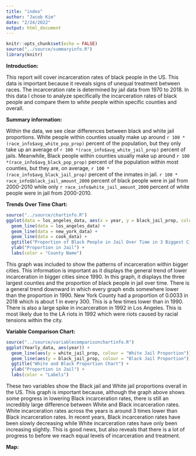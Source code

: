 ```yaml
---
title: "index"
author: "Jacob Kim"
date: "2/24/2022"
output: html_document
---
```


```r
knitr::opts_chunk$set(echo = FALSE)
source("../source/summaryinfo.R")
library(knitr)
```

**Introduction:**

This report will cover incarceration rates of black people in the US. This data is important because it reveals signs of unequal treatment between races. The incarceration rate is determined by jail data from 1970 to 2018. In this data I chose to analyze specifically the incarceration rates of black people and compare them to white people within specific counties and overall.

**Summary information:**

Within the data, we see clear differences between black and white jail proportions. White people within counties usually make up around  `r 100 *(race_info$avg_white_pop_prop)` percent of the population, but they only take up an average of `r 100 *(race_info$avg_white_jail_prop)` percent of jails. Meanwhile, Black people within counties usually make up around `r 100 *(race_info$avg_black_pop_prop)` percent of the population within most counties, but they are, on average, `r 100 *(race_info$avg_black_jail_prop)` percent of the inmates in jail.  `r 100 * race_info$black_jail_amount_2000` percent of black people were in jail from 2000-2010 while only `r race_info$white_jail_amount_2000` percent of white people were in jail from 2000-2010.


**Trends Over Time Chart:**

```r
source("../source/chartinfo.R")
ggplot(data = los_angeles_data, aes(x = year, y = black_jail_prop, color =  county_name)) +
  geom_line(data = los_angeles_data) +
  geom_line(data = new_york_data) +
  geom_line(data = cook_data) +
  ggtitle("Proportion of Black People in Jail Over Time in 3 Biggest Cities") +
  ylab("Proportion in Jail") +
  labs(color = "County Name")
```

This graph was included to show the patterns of incarceration within bigger cities. This information is important as it displays the general trend of lower incarceration in bigger cities since 1990. In this graph, it displays the three largest counties and the proportion of black people in jail over time. There is a general trend downward in which every graph ends somewhere lower than the proportion in 1990. New York County had a proportion of 0.0033 in 2018 which is about 1 in every 300. This is a few times lower than in 1990. There is also a large spike in incarceration in 1992 in Los Angeles. This is most likely due to the LA riots in 1992 which were riots caused by racial tensions within the city.

**Variable Comparison Chart:**
```r
source("../source/variablecomparisonchartinfo.R")
ggplot(Yearly_data, aes(year)) + 
  geom_line(aes(y = white_jail_prop, colour = "White Jail Proportion")) + 
  geom_line(aes(y = black_jail_prop, colour = "Black Jail Proportion")) +
  ggtitle("White and Black Proportion Chart") +
  ylab("Proportion in Jail") +
  labs(color = "Labels")
```
These two variables show the Black jail and White jail proportions overall in the US. This graph is important because, although the graph above shows some progress in lowering Black incarceration rates, there is still an incredibly large difference between White and Black incarceration rates. White incarceration rates across the years is around 3 times lower than Black incarceration rates. In recent years, Black incarceration rates have been slowly decreasing while White incarceration rates have only been increasing slightly. This is good news, but also reveals that there is a lot of progress to before we reach equal levels of incarceration and treatment.

**Map:**


